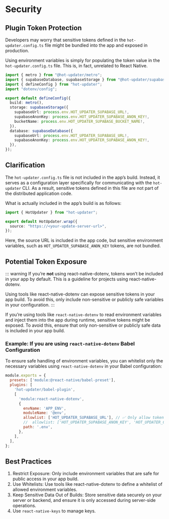 # Security


## Plugin Token Protection

Developers may worry that sensitive tokens defined in the `hot-updater.config.ts` file might be bundled into the app and exposed in production.

Using environment variables is simply for populating the token value in the `hot-updater.config.ts` file. This is, in fact, unrelated to React Native.

```ts title="hot-updater.config.ts"
import { metro } from "@hot-updater/metro";
import { supabaseDatabase, supabaseStorage } from "@hot-updater/supabase";
import { defineConfig } from "hot-updater";
import "dotenv/config";

export default defineConfig({
  build: metro(),
  storage: supabaseStorage({
    supabaseUrl: process.env.HOT_UPDATER_SUPABASE_URL!,
    supabaseAnonKey: process.env.HOT_UPDATER_SUPABASE_ANON_KEY!,
    bucketName: process.env.HOT_UPDATER_SUPABASE_BUCKET_NAME!,
  }),
  database: supabaseDatabase({
    supabaseUrl: process.env.HOT_UPDATER_SUPABASE_URL!,
    supabaseAnonKey: process.env.HOT_UPDATER_SUPABASE_ANON_KEY!,
  }),
});

```

## Clarification

The `hot-updater.config.ts` file is not included in the app’s build. Instead, it serves as a configuration layer specifically for communicating with the `hot-updater` CLI. As a result, sensitive tokens defined in this file are not part of the distributed application code.

What is actually included in the app’s build is as follows:
```ts
import { HotUpdater } from "hot-updater";

export default HotUpdater.wrap({
  source: "https://<your-update-server-url>",
});
```

Here, the source URL is included in the app code, but sensitive environment variables, such as `HOT_UPDATER_SUPABASE_ANON_KEY` tokens, are not bundled.

## Potential Token Exposure

::: warning
If you’re **not** using react-native-dotenv, tokens won’t be included in your app by default. This is a guideline for projects using react-native-dotenv.

Using tools like react-native-dotenv can expose sensitive tokens in your app build. To avoid this, only include non-sensitive or publicly safe variables in your configuration.
:::

If you’re using tools like `react-native-dotenv` to read environment variables and inject them into the app during runtime, sensitive tokens might be exposed. To avoid this, ensure that only non-sensitive or publicly safe data is included in your app build.

### Example: If you are using `react-native-dotenv` Babel Configuration

To ensure safe handling of environment variables, you can whitelist only the necessary variables using `react-native-dotenv` in your Babel configuration:
```js title="babel.config.js"
module.exports = {
  presets: ['module:@react-native/babel-preset'],
  plugins: [
    'hot-updater/babel-plugin',
    [
      'module:react-native-dotenv',
      {
        envName: 'APP_ENV',
        moduleName: '@env',
        allowlist: ['HOT_UPDATER_SUPABASE_URL'], // ✅ Only allow tokens that are safe to expose
        //  allowlist: ['HOT_UPDATER_SUPABASE_ANON_KEY', 'HOT_UPDATER_CLOUDFLARE_API_TOKEN'], ❌ Never allow private tokens
        path: '.env',
      },
    ],
  ],
};
```

## Best Practices

1. Restrict Exposure: Only include environment variables that are safe for public access in your app build.
2. Use Whitelists: Use tools like react-native-dotenv to define a whitelist of allowed environment variables.
3. Keep Sensitive Data Out of Builds: Store sensitive data securely on your server or backend, and ensure it is only accessed during server-side operations.
4. Use `react-native-keys` to manage keys.